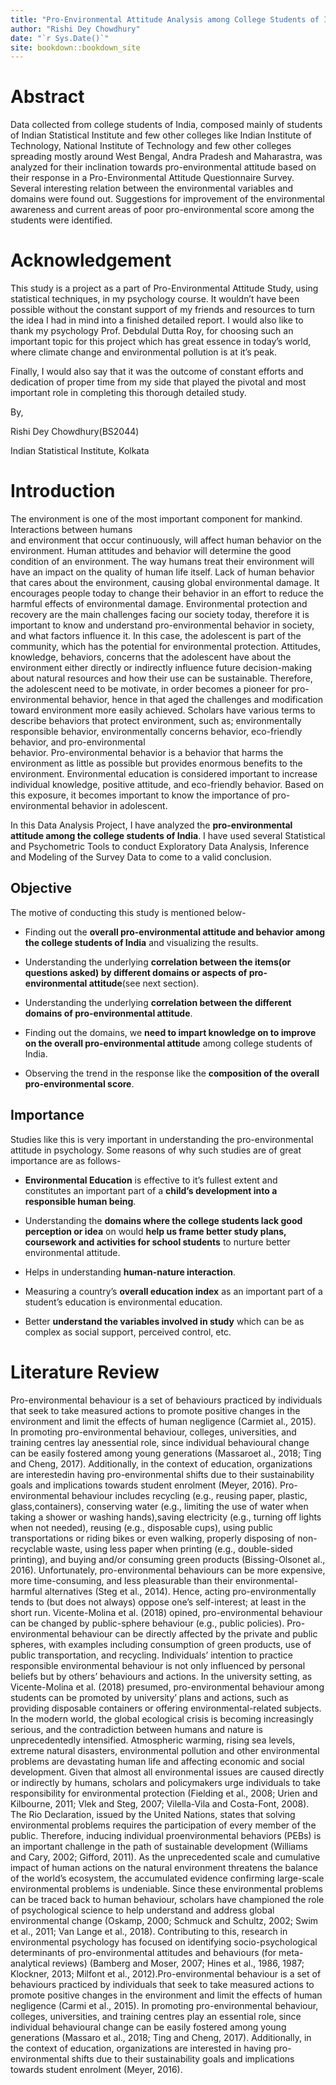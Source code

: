 ```yaml
---
title: "Pro-Environmental Attitude Analysis among College Students of India"
author: "Rishi Dey Chowdhury"
date: "`r Sys.Date()`"
site: bookdown::bookdown_site
---
```


# Abstract

Data collected from college students of India, composed mainly of students of Indian Statistical Institute and few other colleges like Indian Institute of Technology, National Institute of Technology and few other colleges spreading mostly around West Bengal, Andra Pradesh and Maharastra, was analyzed for their inclination towards pro-environmental attitude based on their response in a Pro-Environmental Attitude Questionnaire Survey. Several interesting relation between the environmental variables and domains were found out. Suggestions for improvement of the environmental awareness and current areas of poor pro-environmental score among the students were identified.

# Acknowledgement

This study is a project as a part of Pro-Environmental Attitude Study, using statistical techniques, in my psychology course. It wouldn't have been possible without the constant support of my friends and resources to turn the idea I had in mind into a finished detailed report. I would also like to thank my psychology Prof. Debdulal Dutta Roy, for choosing such an important topic for this project which has great essence in today's world, where climate change and environmental pollution is at it's peak.

Finally, I would also say that it was the outcome of constant efforts and dedication of proper time from my side that played the pivotal and most important role in completing this thorough detailed study.

By,

Rishi Dey Chowdhury(BS2044)

Indian Statistical Institute, Kolkata

# Introduction

The environment is one of the most important component for mankind. Interactions between humans\
and environment that occur continuously, will affect human behavior on the environment. Human attitudes and behavior will determine the good condition of an environment. The way humans treat their environment will have an impact on the quality of human life itself. Lack of human behavior that cares about the environment, causing global environmental damage. It encourages people today to change their behavior in an effort to reduce the harmful effects of environmental damage. Environmental protection and recovery are the main challenges facing our society today, therefore it is important to know and understand pro-environmental behavior in society, and what factors influence it. In this case, the adolescent is part of the community, which has the potential for environmental protection. Attitudes, knowledge, behaviors, concerns that the adolescent have about the environment either directly or indirectly influence future decision-making about natural resources and how their use can be sustainable. Therefore, the adolescent need to be motivate, in order becomes a pioneer for pro-environmental behavior, hence in that aged the challenges and modification toward environment more easily achieved. Scholars have various terms to describe behaviors that protect environment, such as; environmentally\
responsible behavior, environmentally concerns behavior, eco-friendly behavior, and pro-environmental\
behavior. Pro-environmental behavior is a behavior that harms the environment as little as possible but provides enormous benefits to the environment. Environmental education is considered important to increase individual knowledge, positive attitude, and eco-friendly behavior. Based on this exposure, it becomes important to know the importance of pro-environmental behavior in adolescent.

In this Data Analysis Project, I have analyzed the **pro-environmental attitude among the college students of India**. I have used several Statistical and Psychometric Tools to conduct Exploratory Data Analysis, Inference and Modeling of the Survey Data to come to a valid conclusion.

## Objective

The motive of conducting this study is mentioned below-

-   Finding out the **overall pro-environmental attitude and behavior among the college students of India** and visualizing the results.

-   Understanding the underlying **correlation between the items(or questions asked) by different domains or aspects of pro-environmental attitude**(see next section).

-   Understanding the underlying **correlation between the different domains of pro-environmental attitude**.

-   Finding out the domains, we **need to impart knowledge on to improve on the overall pro-environmental attitude** among college students of India.

-   Observing the trend in the response like the **composition of the overall pro-environmental score**.

## Importance

Studies like this is very important in understanding the pro-environmental attitude in psychology. Some reasons of why such studies are of great importance are as follows-

-   **Environmental Education** is effective to it's fullest extent and constitutes an important part of a **child's development into a responsible human being**.

-   Understanding the **domains where the college students lack good perception or idea** on would **help us frame better study plans, coursework and activities for school students** to nurture better environmental attitude.

-   Helps in understanding **human-nature interaction**.

-   Measuring a country's **overall education index** as an important part of a student's education is environmental education.

-   Better **understand the variables involved in study** which can be as complex as social support, perceived control, etc.

# Literature Review

Pro-environmental behaviour is a set of behaviours practiced by individuals that seek to take measured actions to promote positive changes in the environment and limit the effects of human negligence (Carmiet al., 2015). In promoting pro-environmental behaviour, colleges, universities, and training centres lay anessential role, since individual behavioural change can be easily fostered among young generations (Massaroet al., 2018; Ting and Cheng, 2017). Additionally, in the context of education, organizations are interestedin having pro-environmental shifts due to their sustainability goals and implications towards student enrolment (Meyer, 2016). Pro-environmental behaviour includes recycling (e.g., reusing paper, plastic, glass,containers), conserving water (e.g., limiting the use of water when taking a shower or washing hands),saving electricity (e.g., turning off lights when not needed), reusing (e.g., disposable cups), using public transportations or riding bikes or even walking, properly disposing of non-recyclable waste, using less paper when printing (e.g., double-sided printing), and buying and/or consuming green products (Bissing-Olsonet al., 2016). Unfortunately, pro-environmental behaviours can be more expensive, more time-consuming, and less pleasurable than their environmental-harmful alternatives (Steg et al., 2014). Hence, acting pro-environmentally tends to (but does not always) oppose one's self-interest; at least in the short run. Vicente-Molina et al. (2018) opined, pro-environmental behaviour can be changed by public-sphere behaviour (e.g., public policies). Pro-environmental behaviour can be directly affected by the private and public spheres, with examples including consumption of green products, use of public transportation, and recycling. Individuals' intention to practice responsible environmental behaviour is not only influenced by personal beliefs but by others' behaviours and actions. In the university setting, as Vicente-Molina et al. (2018) presumed, pro-environmental behaviour among students can be promoted by university' plans and actions, such as providing disposable containers or offering environmental-related subjects. In the modern world, the global ecological crisis is becoming increasingly serious, and the contradiction between humans and nature is unprecedentedly intensified. Atmospheric warming, rising sea levels, extreme natural disasters, environmental pollution and other environmental problems are devastating human life and affecting economic and social development. Given that almost all environmental issues are caused directly or indirectly by humans, scholars and policymakers urge individuals to take responsibility for environmental protection (Fielding et al., 2008; Urien and Kilbourne, 2011; Vlek and Steg, 2007; Vilella-Vila and Costa-Font, 2008). The Rio Declaration, issued by the United Nations, states that solving environmental problems requires the participation of every member of the public. Therefore, inducing individual proenvironmental behaviors (PEBs) is an important challenge in the path of sustainable development (Williams and Cary, 2002; Gifford, 2011). As the unprecedented scale and cumulative impact of human actions on the natural environment threatens the balance of the world's ecosystem, the accumulated evidence confirming large-scale environmental problems is undeniable. Since these environmental problems can be traced back to human behaviour, scholars have championed the role of psychological science to help understand and address global environmental change (Oskamp, 2000; Schmuck and Schultz, 2002; Swim et al., 2011; Van Lange et al., 2018). Contributing to this, research in environmental psychology has focused on identifying socio-psychological determinants of pro-environmental attitudes and behaviours (for meta-analytical reviews) (Bamberg and Moser, 2007; Hines et al., 1986, 1987; Klockner, 2013; Milfont et al., 2012).Pro-environmental behaviour is a set of behaviours practiced by individuals that seek to take measured actions to promote positive changes in the environment and limit the effects of human negligence (Carmi et al., 2015). In promoting pro-environmental behaviour, colleges, universities, and training centres play an essential role, since individual behavioural change can be easily fostered among young generations (Massaro et al., 2018; Ting and Cheng, 2017). Additionally, in the context of education, organizations are interested in having pro-environmental shifts due to their sustainability goals and implications towards student enrolment (Meyer, 2016).


